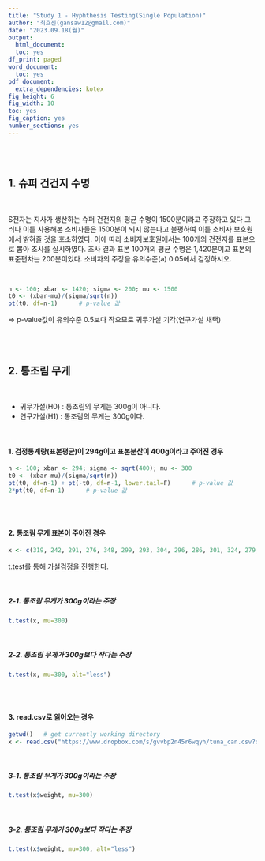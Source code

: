 ```yaml
---
title: "Study 1 - Hyphthesis Testing(Single Population)"
author: "최호진(gansaw12@gmail.com)"
date: "2023.09.18(월)"
output:
  html_document:
  toc: yes
df_print: paged
word_document:
  toc: yes
pdf_document:
  extra_dependencies: kotex
fig_height: 6
fig_width: 10
toc: yes
fig_caption: yes
number_sections: yes
---
```

  
<br>
<br>

  
## 1. 슈퍼 건건지 수명

<br>

S전자는 지사가 생산하는 슈퍼 건전지의 평균 수명이 1500분이라고 주장하고 있다 그러나 이를 사용해본 소비자들은 1500분이 되지 않는다고 불평하여 이를 소비자 보호원에서 밝혀줄 것을 호소하였다. 이에 따라 소비자보호원에서는 100개의 건전지를 표본으로 뽑아 조사를 실시하였다. 조사 결과 표본 100개의 평균 수명은 1,420분이고
표본의 표준편차는 200분이었다. 소비자의 주장을 유의수준(a) 0.05에서 검정하시오.

<br>

```R
n <- 100; xbar <- 1420; sigma <- 200; mu <- 1500
t0 <- (xbar-mu)/(sigma/sqrt(n))
pt(t0, df=n-1)      # p-value 값
```

=> p-value값이 유의수준 0.5보다 작으므로 귀무가설 기각(연구가설 채택)

<br>
<br>

## 2. 통조림 무게

<br>

 -  귀무가설(H0) : 통조림의 무게는 300g이 아니다.
 -  연구가설(H1) : 통조림의 무게는 300g이다.

<br>

#### 1. 검정통계량(표본평균)이 294g이고 표본분산이 400g이라고 주어진 경우
```R
n <- 100; xbar <- 294; sigma <- sqrt(400); mu <- 300
t0 <- (xbar-mu)/(sigma/sqrt(n))
pt(t0, df=n-1) + pt(-t0, df=n-1, lower.tail=F)      # p-value 값
2*pt(t0, df=n-1)      # p-value 값
```

<br>
<br>

#### 2. 통조림 무게 표본이 주어진 경우
```R
x <- c(319, 242, 291, 276, 348, 299, 293, 304, 296, 286, 301, 324, 279, 323, 296, 271, 283, 302, 321, 322, 307, 300, 261, 274, 311, 320, 290, 269, 326, 287, 292, 294, 314, 303, 290, 292, 308, 308, 282, 285, 301, 327, 323, 320, 301, 288, 293, 310, 301, 303, 291, 304, 244, 305, 285, 316, 278, 290, 283, 261, 320, 293, 307, 307, 260, 318, 293, 309, 308, 306, 283, 300, 263, 311, 286, 272, 313, 312, 286, 282, 309, 284, 321, 251, 319, 311, 271, 295, 280, 293, 320, 256, 318, 281, 271, 283, 277, 289, 266, 309) 
```
t.test를 통해 가설검정을 진행한다.

<br>

##### 2-1. 통조림 무게가 300g이라는 주장
```R
t.test(x, mu=300)
```

<br>

##### 2-2. 통조림 무게가 300g보다 작다는 주장
```R
t.test(x, mu=300, alt="less")
```

<br>
<br>

#### 3. read.csv로 읽어오는 경우
```R
getwd()   # get currently working directory
x <- read.csv("https://www.dropbox.com/s/gvvbp2n45r6wqyh/tuna_can.csv?dl=1", header=F, col.names = c("id", "weight"))
```

<br>

##### 3-1. 통조림 무게가 300g이라는 주장
```R
t.test(x$weight, mu=300)
```

<br>

##### 3-2. 통조림 무게가 300g보다 작다는 주장
```R
t.test(x$weight, mu=300, alt="less")
```